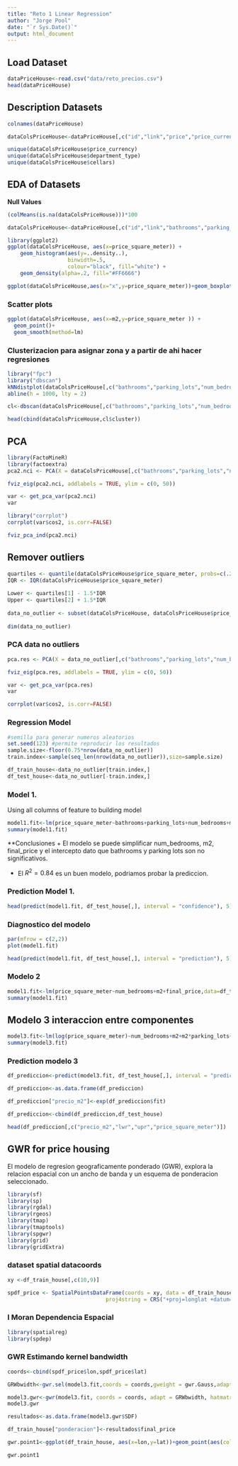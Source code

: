 ```yaml
---
title: "Reto 1 Linear Regression"
author: "Jorge Pool"
date: "`r Sys.Date()`"
output: html_document
---
```



## Load Dataset

```r

dataPriceHouse<-read.csv("data/reto_precios.csv")
head(dataPriceHouse)
```


## Description Datasets

```r
colnames(dataPriceHouse)

```

```r
dataColsPriceHouse<-dataPriceHouse[,c("id","link","price","price_currency","amenities","age_in_years","bathrooms","cellars","num_floors","parking_lots","num_bedrooms","department_type","m2","final_price","lat","lon","price_square_meter")]


```

```r

unique(dataColsPriceHouse$price_currency)
unique(dataColsPriceHouse$department_type)
unique(dataColsPriceHouse$cellars)
```




## EDA of Datasets

**Null Values**
```r
(colMeans(is.na(dataColsPriceHouse)))*100

```

```r
dataColsPriceHouse<-dataPriceHouse[,c("id","link","bathrooms","parking_lots","num_bedrooms","m2","final_price","lat","lon","price_square_meter")]

```


```r
library(ggplot2)
ggplot(dataColsPriceHouse, aes(x=price_square_meter)) + 
    geom_histogram(aes(y=..density..),     
                   binwidth=.5,
                   colour="black", fill="white") +
    geom_density(alpha=.2, fill="#FF6666")  


```

```r

ggplot(dataColsPriceHouse,aes(x="x",y=price_square_meter))+geom_boxplot()

```
### Scatter plots 

```r

ggplot(dataColsPriceHouse, aes(x=m2,y=price_square_meter )) + 
  geom_point()+
  geom_smooth(method=lm)

```

### Clusterizacion para asignar zona y a partir de ahi hacer regresiones


```r

library("fpc")
library("dbscan")
kNNdistplot(dataColsPriceHouse[,c("bathrooms","parking_lots","num_bedrooms","m2","final_price")], k = 20  )
abline(h = 1000, lty = 2)


```

```r
cl<-dbscan(dataColsPriceHouse[,c("bathrooms","parking_lots","num_bedrooms","m2","final_price")],eps=0.4,MinPts = 5)

head(cbind(dataColsPriceHouse,cl$cluster))
```

## PCA


```r

library(FactoMineR)
library(factoextra)
pca2.nci <- PCA(X = dataColsPriceHouse[,c("bathrooms","parking_lots","num_bedrooms","m2","final_price")], scale.unit = TRUE, ncp = 2, graph = TRUE)

```



```r
fviz_eig(pca2.nci, addlabels = TRUE, ylim = c(0, 50))
```

```r
var <- get_pca_var(pca2.nci) 
var
```

```r
library("corrplot") 
corrplot(var$cos2, is.corr=FALSE)
```

```r
fviz_pca_ind(pca2.nci)
```

## Remover outliers

```r

quartiles <- quantile(dataColsPriceHouse$price_square_meter, probs=c(.25, .75), na.rm = FALSE)
IQR <- IQR(dataColsPriceHouse$price_square_meter)
 
Lower <- quartiles[1] - 1.5*IQR
Upper <- quartiles[2] + 1.5*IQR 
 
data_no_outlier <- subset(dataColsPriceHouse, dataColsPriceHouse$price_square_meter > Lower & dataColsPriceHouse$price_square_meter < Upper)
 
dim(data_no_outlier)

```


### PCA data no outliers

```r
pca.res <- PCA(X = data_no_outlier[,c("bathrooms","parking_lots","num_bedrooms","m2","final_price")], scale.unit = TRUE, ncp = 2, graph = TRUE)
```

```r
fviz_eig(pca.res, addlabels = TRUE, ylim = c(0, 50))
```

```r

var <- get_pca_var(pca.res) 
var

```
```r
corrplot(var$cos2, is.corr=FALSE)

```

### Regression Model

```r
#semilla para generar numeros aleatorios
set.seed(123) #permite reproducir los resultados
sample.size<-floor(0.75*nrow(data_no_outlier))
train.index<-sample(seq_len(nrow(data_no_outlier)),size=sample.size)

df_train_house<-data_no_outlier[train.index,]
df_test_house<-data_no_outlier[-train.index,]

```

### Model 1.

Using all columns of feature to building model
```r

model1.fit<-lm(price_square_meter~bathrooms+parking_lots+num_bedrooms+m2+final_price,data=df_train_house)
summary(model1.fit)
```


**Conclusiones 
+ El modelo se puede simplificar num_bedrooms, m2, final_price y el intercepto dato que bathrooms y parking lots son no significativos.

+ El $R^2=0.84$ es un buen modelo, podriamos probar la prediccion.



### Prediction Model 1.


```r

head(predict(model1.fit, df_test_house[,], interval = "confidence"), 5)

```

### Diagnostico del modelo

```r

par(mfrow = c(2,2))
plot(model1.fit)

```


```r

head(predict(model1.fit, df_test_house[,], interval = "prediction"), 5)


```

### Modelo 2

```r

model1.fit<-lm(price_square_meter~num_bedrooms+m2+final_price,data=df_train_house)
summary(model1.fit)

```

## Modelo 3 interaccion entre componentes

```r
model3.fit<-lm(log(price_square_meter)~num_bedrooms+m2+m2*parking_lots+final_price+m2*bathrooms,data=df_train_house)
summary(model3.fit)
```

### Prediction modelo 3

```r

df_prediccion<-predict(model3.fit, df_test_house[,], interval = "prediction")


```

```r
df_prediccion<-as.data.frame(df_prediccion)

```

```r

df_prediccion["precio_m2"]<-exp(df_prediccion$fit)

```


```r
df_prediccion<-cbind(df_prediccion,df_test_house)

```

```r
head(df_prediccion[,c("precio_m2","lwr","upr","price_square_meter")])
```

## GWR for price housing

El modelo de regresion geograficamente ponderado (GWR), explora la relacion espacial con un ancho de banda y un esquema de ponderacion seleccionado.



```r

library(sf)
library(sp)
library(rgdal)
library(rgeos)
library(tmap)
library(tmaptools)
library(spgwr)
library(grid)
library(gridExtra)


```


### dataset spatial datacoords

```r

xy <-df_train_house[,c(10,9)]

spdf_price <- SpatialPointsDataFrame(coords = xy, data = df_train_house,
                               proj4string = CRS("+proj=longlat +datum=WGS84 +ellps=WGS84 +towgs84=0,0,0"))


```

### I Moran Dependencia Espacial

```r

library(spatialreg)
library(spdep)
```







### GWR Estimando kernel bandwidth

```r
coords<-cbind(spdf_price$lon,spdf_price$lat)

GRWbwidth<-gwr.sel(model3.fit,coords = coords,gweight = gwr.Gauss,adapt = TRUE)

```

```r
model3.gwr<-gwr(model3.fit, coords = coords, adapt = GRWbwidth, hatmatrix = TRUE)
model3.gwr
```


```r

resultados<-as.data.frame(model3.gwr$SDF)

df_train_house["ponderacion"]<-resultados$final_price

gwr.point1<-ggplot(df_train_house, aes(x=lon,y=lat))+geom_point(aes(colour=df_train_house$ponderacion              ))+scale_colour_gradient2(low = "red", mid = "white", high = "blue", midpoint = 0, space = "rgb", na.value = "grey50", guide = "colourbar", guide_legend(title="Coefs"))

gwr.point1

```

